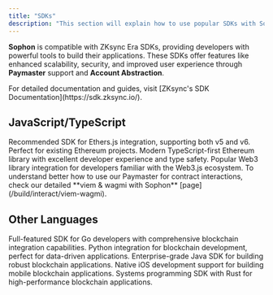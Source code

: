 ```yaml
---
title: "SDKs"
description: "This section will explain how to use popular SDKs with Sophon and provide all the relevant external links"
---
```


**Sophon** is compatible with ZKsync Era SDKs, providing developers with powerful tools to build their applications. These SDKs offer features like enhanced scalability, security, and improved user experience through **Paymaster** support and **Account Abstraction**.

<Tip>
  For detailed documentation and guides, visit [ZKsync's SDK Documentation](https://sdk.zksync.io/).
</Tip>

## JavaScript/TypeScript

<CardGroup cols="3">
  <Card title="Ethers" icon="plug" href="https://sdk.zksync.io/js/ethers">
    Recommended SDK for Ethers.js integration, supporting both v5 and v6. Perfect for existing Ethereum projects.
  </Card>
  <Card title="Viem" icon="bolt" href="https://viem.sh/zksync">
    Modern TypeScript-first Ethereum library with excellent developer experience and type safety.
  </Card>
  <Card title="Web3.js" icon="code" href="https://sdk.zksync.io/js/web3js">
    Popular Web3 library integration for developers familiar with the Web3.js ecosystem.
  </Card>
</CardGroup>

<Note>
  To understand better how to use our Paymaster for contract interactions, check our detailed **viem & wagmi with Sophon** [page](/build/interact/viem-wagmi).
</Note>

## Other Languages

<CardGroup cols="3">
  <Card title="Go" icon="golang" href="https://sdk.zksync.io/go">
    Full-featured SDK for Go developers with comprehensive blockchain integration capabilities.
  </Card>
  <Card title="Python" icon="python" href="https://sdk.zksync.io/python">
    Python integration for blockchain development, perfect for data-driven applications.
  </Card>
  <Card title="Java" icon="java" href="https://sdk.zksync.io/java">
    Enterprise-grade Java SDK for building robust blockchain applications.
  </Card>
  <Card title="Swift" icon="swift" href="https://sdk.zksync.io/swift">
    Native iOS development support for building mobile blockchain applications.
  </Card>
  <Card title="Rust" icon="rust" href="https://sdk.zksync.io/rust">
    Systems programming SDK with Rust for high-performance blockchain applications.
  </Card>
</CardGroup>